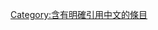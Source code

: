 {{Category_articles_containing_non-Chinese_language_text|pinyin}}
{{CategoryTOC}}

[[Category:含有明確引用中文的條目|Category:含有明確引用中文的條目]]